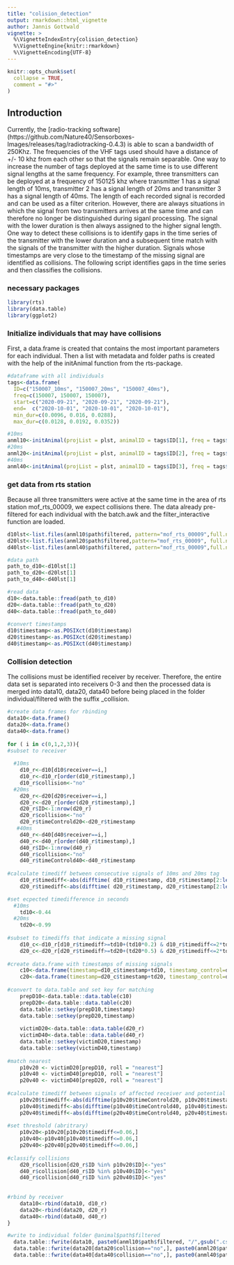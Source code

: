 ```yaml
---
title: "colision_detection"
output: rmarkdown::html_vignette
author: Jannis Gottwald
vignette: >
  %\VignetteIndexEntry{colision_detection}
  %\VignetteEngine{knitr::rmarkdown}
  %\VignetteEncoding{UTF-8}
---
```


```r
knitr::opts_chunk$set(
  collapse = TRUE,
  comment = "#>"
)
```

## Introduction
Currently, the [radio-tracking software] (https://github.com/Nature40/Sensorboxes-Images/releases/tag/radiotracking-0.4.3) is able to scan a bandwidth of 250Khz. The frequencies of the VHF tags used should have a distance of +/- 10 khz from each other so that the signals remain separable. One way to increase the number of tags deployed at the same time is to use different signal lengths at the same frequency. For example, three transmitters can be deployed at a frequency of 150125 khz where transmitter 1 has a signal length of 10ms, transmitter 2 has a signal length of 20ms and transmitter 3 has a signal length of 40ms. The length of each recorded signal is recorded and can be used as a filter criterion. However, there are always situations in which the signal from two transmitters arrives at the same time and can therefore no longer be distinguished during siganl processing. The signal with the lower duration is then always assigned to the higher signal length. One way to detect these collisions is to identify gaps in the time series of the transmitter with the lower duration and a subsequent time match with the signals of the transmitter with the higher duration. Signals whose timestamps are very close to the timestamp of the missing signal are identified as collisions. The following script identifies gaps in the time series and then classifies the collisions.  


### necessary packages

```r
library(rts)
library(data.table)
library(ggplot2)
```

### Initialize individuals that may have collisions

First, a data.frame is created that contains the most important parameters for each individual. Then a list with metadata and folder paths is created with the help of the initAnimal function from the rts-package.

```r

#dataframe with all individuals
tags<-data.frame(
  ID=c("150007_10ms", "150007_20ms", "150007_40ms"), 
  freq=c(150007, 150007, 150007), 
  start=c("2020-09-21", "2020-09-21", "2020-09-21"),
  end=  c("2020-10-01", "2020-10-01", "2020-10-01"),
  min_dur=c(0.0096, 0.016, 0.0288), 
  max_dur=c(0.0128, 0.0192, 0.0352))

#10ms
anml10<-initAnimal(projList = plst, animalID = tags$ID[1], freq = tags$freq[1], start=tags$start[1], end=tags$end[1])
#20ms
anml20<-initAnimal(projList = plst, animalID = tags$ID[2], freq = tags$freq[2], start=tags$start[2], end=tags$end[2])
#40ms
anml40<-initAnimal(projList = plst, animalID = tags$ID[3], freq = tags$freq[3], start=tags$start[3], end=tags$end[3])
````

### get data from rts station
Because all three transmitters were active at the same time in the area of rts station mof_rts_00009, we expect collisions there. The data already pre-filtered for each individual with the batch.awk and the filter_interactive function are loaded.

```r
d10lst<-list.files(anml10$path$filtered, pattern="mof_rts_00009",full.names = T)
d20lst<-list.files(anml20$path$filtered,pattern="mof_rts_00009", full.names = T)
d40lst<-list.files(anml40$path$filtered, pattern="mof_rts_00009",full.names = T)

#data path
path_to_d10<-d10lst[1]
path_to_d20<-d20lst[1]
path_to_d40<-d40lst[1]

#read data
d10<-data.table::fread(path_to_d10)
d20<-data.table::fread(path_to_d20)
d40<-data.table::fread(path_to_d40)
  
#convert timestamps
d10$timestamp<-as.POSIXct(d10$timestamp)
d20$timestamp<-as.POSIXct(d20$timestamp)
d40$timestamp<-as.POSIXct(d40$timestamp)

````


### Collision detection
The collisions must be identified receiver by receiver. Therefore, the entire data set is separated into receivers 0-3 and then the processed data is merged into data10, data20, data40 before being placed in the folder individual/filtered with the suffix _collision. 


```r

#create data frames for rbinding  
data10<-data.frame()
data20<-data.frame()
data40<-data.frame()
  
for ( i in c(0,1,2,3)){
#subset to receiver
  
  #10ms    
    d10_r<-d10[d10$receiver==i,]
    d10_r<-d10_r[order(d10_r$timestamp),]
    d10_r$collision<-"no"
  #20ms
    d20_r<-d20[d20$receiver==i,]
    d20_r<-d20_r[order(d20_r$timestamp),]
    d20_r$ID<-1:nrow(d20_r)
    d20_r$collision<-"no"
    d20_r$timeControld20<-d20_r$timestamp
   #40ms
    d40_r<-d40[d40$receiver==i,]
    d40_r<-d40_r[order(d40_r$timestamp),]
    d40_r$ID<-1:nrow(d40_r)
    d40_r$collision<-"no"
    d40_r$timeControld40<-d40_r$timestamp
    
#calculate timediff between consecutive signals of 10ms and 20ms tag
    d10_r$timediff<-abs(difftime( d10_r$timestamp, d10_r$timestamp[2:length(d10_r$timestamp)], units="secs" ))
    d20_r$timediff<-abs(difftime( d20_r$timestamp, d20_r$timestamp[2:length(d20_r$timestamp)], units="secs" ))

#set ecpected timedifference in seconds    
  #10ms
    td10<-0.44
  #20ms
    td20<-0.99
    
#subset to timediffs that indicate a missing signal
    d10_c<-d10_r[d10_r$timediff>=td10+(td10*0.2) & d10_r$timediff<=2*td10+(td10*0.2), ]
    d20_c<-d20_r[d20_r$timediff>=td20+(td20*0.5) & d20_r$timediff<=2*td20+(td20*0.5), ]
    
#create data.frame with timestamps of missing signals 
    c10<-data.frame(timestamp=d10_c$timestamp+td10, timestamp_control=d10_c$timestamp+td10 )
    c20<-data.frame(timestamp=d20_c$timestamp+td20, timestamp_control=d20_c$timestamp+td20)
    
#convert to data.table and set key for matching
    prepD10<-data.table::data.table(c10)
    prepD20<-data.table::data.table(c20)
    data.table::setkey(prepD10,timestamp)
    data.table::setkey(prepD20,timestamp)
    
    victimD20<-data.table::data.table(d20_r)
    victimD40<-data.table::data.table(d40_r)
    data.table::setkey(victimD20,timestamp)
    data.table::setkey(victimD40,timestamp)
    
#match nearest
    p10v20 <- victimD20[prepD10, roll = "nearest"]
    p10v40 <- victimD40[prepD10, roll = "nearest"]
    p20v40 <- victimD40[prepD20, roll = "nearest"]
    
#calculate timediff between signals of affected receiver and potential collisions 
    p10v20$timediff<-abs(difftime(p10v20$timeControld20, p10v20$timestamp_control, units="secs" ))
    p10v40$timediff<-abs(difftime(p10v40$timeControld40, p10v40$timestamp_control, units="secs" ))
    p20v40$timediff<-abs(difftime(p20v40$timeControld40, p20v40$timestamp_control, units="secs" ))
    
#set threshold (abritrary)
    p10v20<-p10v20[p10v20$timediff<=0.06,]
    p10v40<-p10v40[p10v40$timediff<=0.06,]
    p20v40<-p20v40[p20v40$timediff<=0.06,]
    
#classify collisions
    d20_r$collision[d20_r$ID %in% p10v20$ID]<-"yes"
    d40_r$collision[d40_r$ID %in% p10v40$ID]<-"yes"
    d40_r$collision[d40_r$ID %in% p20v40$ID]<-"yes"
    
    
#rbind by receiver   
    data10<-rbind(data10, d10_r)
    data20<-rbind(data20, d20_r)
    data40<-rbind(data40, d40_r)
}

#write to individual folder @animal$path$filtered  
  data.table::fwrite(data10, paste0(anml10$path$filtered, "/",gsub(".csv", "", basename(path_to_d10)), "_collision.csv" ))
  data.table::fwrite(data20[data20$collision=="no",], paste0(anml20$path$filtered, "/",gsub(".csv", "", basename(path_to_d20)), "_collision.csv" ))
  data.table::fwrite(data40[data40$collision=="no",], paste0(anml40$path$filtered, "/",gsub(".csv", "", basename(path_to_d40)), "_collision.csv" ))
  
````

